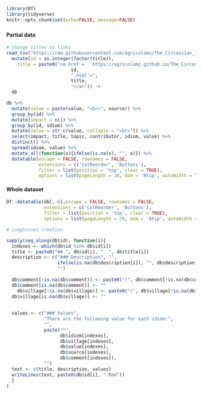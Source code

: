 ```r
library(DT)
library(tidyverse)
knitr::opts_chunk$set(echo=FALSE, message=FALSE)
```


### {.tabset .tabset-fade .tabset-pills}
#### Partial data
```r
# change titles to links
read_tsv("https://raw.githubusercontent.com/agricolamz/The_Circassian_Isoglosses_Database/master/database.csv") %>% 
  mutate(id = as.integer(factor(title)),
    title = paste0("<a href =  'https://agricolamz.github.io/The_Circassian_Isoglosses_Database/",
                        id,
                        ".html'>",
                        title,
                        "</a>")) ->
  db

db %>% 
  mutate(value = paste(value, "<br>", source)) %>%
  group_by(id) %>% 
  mutate(impact = n()) %>%
  group_by(id, idiom) %>% 
  mutate(value = str_c(value, collapse = "<br>")) %>% 
  select(impact, title, topic, contributor, idiom, value) %>% 
  distinct() %>% 
  spread(idiom, value) %>% 
  mutate_all(function(x){ifelse(is.na(x), "", x)}) %>% 
  datatable(escape = FALSE, rownames = FALSE,
            extensions = c('ColReorder', 'Buttons'),
            filter = list(position = 'top', clear = TRUE),
            options = list(pageLength = 20, dom = 'Btip', autoWidth = TRUE, colReorder = TRUE, buttons = I('colvis')))
```

#### Whole dataset
```r
DT::datatable(db[,-6],escape = FALSE, rownames = FALSE,
              extensions = c('ColReorder', 'Buttons'),
              filter = list(position = 'top', clear = TRUE),
              options = list(pageLength = 20, dom = 'Btip', autoWidth = TRUE, colReorder = TRUE, buttons = I('colvis'))) # remove description column
```


```r
# isoglosses creation

sapply(seq_along(db$id), function(i){
  indexes <- which(db$id %in% db$id[i])
  title <- paste0("## ", db$id[i], ". ", db$title[i])
  description <- c("### Description", "", 
                   ifelse(is.na(db$description[i]), "", db$description[i]),
                   "")
  
  db$comment[!is.na(db$comment)] <- paste0("(", db$comment[!is.na(db$comment)], ")")
  db$comment[is.na(db$comment)] <- ""
    db$village[!is.na(db$village)] <- paste0("(", db$village[!is.na(db$village)], ")")
  db$village[is.na(db$village)] <- ""
  
  
  values <- c("### Values",
              "There are the following value for each idiom:",
              "",
              paste("*", 
                    db$idiom[indexes],
                    db$village[indexes],
                    db$value[indexes], 
                    db$source[indexes],
                    db$comment[indexes]), 
              "")
  text <- c(title, description, values)
  writeLines(text, paste0(db$id[i], ".Rmd"))
  }
)
```

